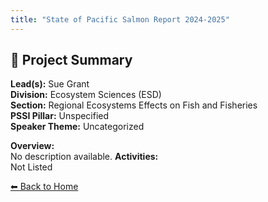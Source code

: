```yaml
---
title: "State of Pacific Salmon Report 2024-2025"
---
```


## 🧬 Project Summary

**Lead(s):** Sue Grant  
**Division:** Ecosystem Sciences (ESD)  
**Section:** Regional Ecosystems Effects on Fish and Fisheries  
**PSSI Pillar:** Unspecified  
**Speaker Theme:** Uncategorized  

**Overview:**  
No description available.
**Activities:**  
Not Listed

[⬅ Back to Home](../index.qmd)
